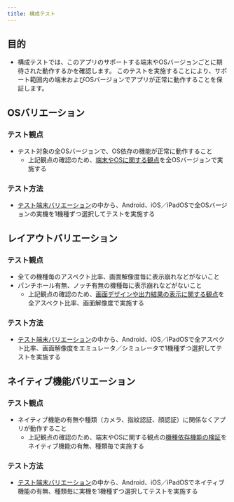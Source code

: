 ```yaml
---
title: 構成テスト
---
```


<!-- markdownlint-disable MD024 -->

## 目的

- 構成テストでは、このアプリのサポートする端末やOSバージョンごとに期待された動作するかを確認します。
このテストを実施することにより、サポート範囲内の端末およびOSバージョンでアプリが正常に動作することを保証します。

## OSバリエーション

### テスト観点

- テスト対象の全OSバージョンで、OS依存の機能が正常に動作すること
  - 上記観点の確認のため、[端末やOSに関する観点](functional-testing/terminal-os.mdx)を全OSバージョンで実施する

### テスト方法

- [テスト端末バリエーション](../test-variation.mdx)の中から、Android、iOS／iPadOSで全OSバージョンの実機を1機種ずつ選択してテストを実施する

## レイアウトバリエーション

### テスト観点

- 全ての機種毎のアスペクト比率、画面解像度毎に表示崩れなどがないこと
- パンチホール有無、ノッチ有無の機種毎に表示崩れなどがないこと
  - 上記観点の確認のため、[画面デザインや出力結果の表示に関する観点](functional-testing/screen-output-result.mdx)を全アスペクト比率、画面解像度で実施する

### テスト方法

- [テスト端末バリエーション](../test-variation.mdx)の中から、Android、iOS／iPadOSで全アスペクト比率、画面解像度をエミュレータ／シミュレータで1機種ずつ選択してテストを実施する

## ネイティブ機能バリエーション

### テスト観点

- ネイティブ機能の有無や種類（カメラ、指紋認証、顔認証）に関係なくアプリが動作すること
  - 上記観点の確認のため、端末やOSに関する観点の[機種依存機能の検証](functional-testing/terminal-os.mdx#機種依存機能の検証)をネイティブ機能の有無、種類毎で実施する

### テスト方法

- [テスト端末バリエーション](../test-variation.mdx)の中から、Android、iOS／iPadOSでネイティブ機能の有無、種類毎に実機を1機種ずつ選択してテストを実施する

<!-- markdownlint-enable MD024 -->
